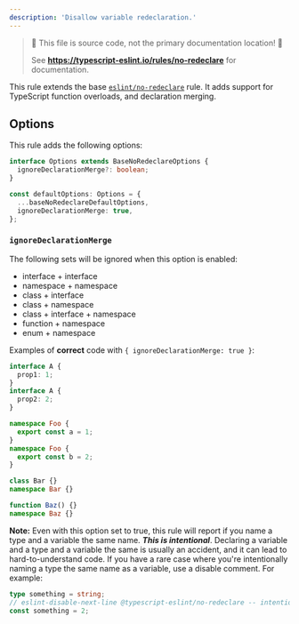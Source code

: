 ```yaml
---
description: 'Disallow variable redeclaration.'
---
```



> 🛑 This file is source code, not the primary documentation location! 🛑
>
> See **https://typescript-eslint.io/rules/no-redeclare** for documentation.


<TypeScriptOverlap />

This rule extends the base [`eslint/no-redeclare`](https://eslint.org/docs/rules/no-redeclare) rule.
It adds support for TypeScript function overloads, and declaration merging.

## Options

This rule adds the following options:

```ts
interface Options extends BaseNoRedeclareOptions {
  ignoreDeclarationMerge?: boolean;
}

const defaultOptions: Options = {
  ...baseNoRedeclareDefaultOptions,
  ignoreDeclarationMerge: true,
};
```

### `ignoreDeclarationMerge`

The following sets will be ignored when this option is enabled:

- interface + interface
- namespace + namespace
- class + interface
- class + namespace
- class + interface + namespace
- function + namespace
- enum + namespace

Examples of **correct** code with `{ ignoreDeclarationMerge: true }`:

```ts option='{ "ignoreDeclarationMerge": true }' showPlaygroundButton
interface A {
  prop1: 1;
}
interface A {
  prop2: 2;
}

namespace Foo {
  export const a = 1;
}
namespace Foo {
  export const b = 2;
}

class Bar {}
namespace Bar {}

function Baz() {}
namespace Baz {}
```

**Note:** Even with this option set to true, this rule will report if you name a type and a variable the same name. **_This is intentional_**.
Declaring a variable and a type and a variable the same is usually an accident, and it can lead to hard-to-understand code.
If you have a rare case where you're intentionally naming a type the same name as a variable, use a disable comment. For example:

```ts option='{ "ignoreDeclarationMerge": true }' showPlaygroundButton
type something = string;
// eslint-disable-next-line @typescript-eslint/no-redeclare -- intentionally naming the variable the same as the type
const something = 2;
```
